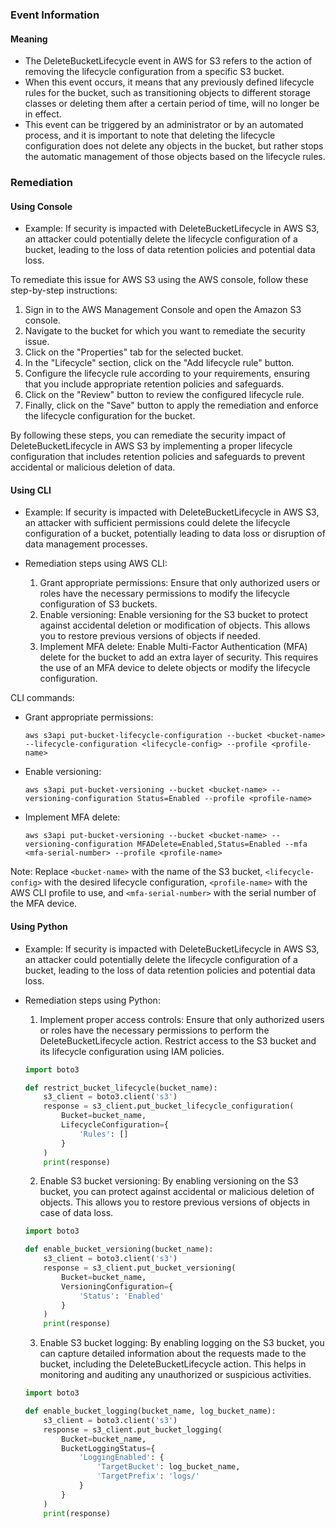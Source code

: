 
### Event Information

#### Meaning

- The DeleteBucketLifecycle event in AWS for S3 refers to the action of removing the lifecycle configuration from a specific S3 bucket.
- When this event occurs, it means that any previously defined lifecycle rules for the bucket, such as transitioning objects to different storage classes or deleting them after a certain period of time, will no longer be in effect.
- This event can be triggered by an administrator or by an automated process, and it is important to note that deleting the lifecycle configuration does not delete any objects in the bucket, but rather stops the automatic management of those objects based on the lifecycle rules.

### Remediation

#### Using Console

- Example: If security is impacted with DeleteBucketLifecycle in AWS S3, an attacker could potentially delete the lifecycle configuration of a bucket, leading to the loss of data retention policies and potential data loss.

To remediate this issue for AWS S3 using the AWS console, follow these step-by-step instructions:

1. Sign in to the AWS Management Console and open the Amazon S3 console.
2. Navigate to the bucket for which you want to remediate the security issue.
3. Click on the "Properties" tab for the selected bucket.
4. In the "Lifecycle" section, click on the "Add lifecycle rule" button.
5. Configure the lifecycle rule according to your requirements, ensuring that you include appropriate retention policies and safeguards.
6. Click on the "Review" button to review the configured lifecycle rule.
7. Finally, click on the "Save" button to apply the remediation and enforce the lifecycle configuration for the bucket.

By following these steps, you can remediate the security impact of DeleteBucketLifecycle in AWS S3 by implementing a proper lifecycle configuration that includes retention policies and safeguards to prevent accidental or malicious deletion of data.

#### Using CLI

- Example: If security is impacted with DeleteBucketLifecycle in AWS S3, an attacker with sufficient permissions could delete the lifecycle configuration of a bucket, potentially leading to data loss or disruption of data management processes.

- Remediation steps using AWS CLI:
  1. Grant appropriate permissions: Ensure that only authorized users or roles have the necessary permissions to modify the lifecycle configuration of S3 buckets.
  2. Enable versioning: Enable versioning for the S3 bucket to protect against accidental deletion or modification of objects. This allows you to restore previous versions of objects if needed.
  3. Implement MFA delete: Enable Multi-Factor Authentication (MFA) delete for the bucket to add an extra layer of security. This requires the use of an MFA device to delete objects or modify the lifecycle configuration.

CLI commands:
- Grant appropriate permissions:
  ```
  aws s3api put-bucket-lifecycle-configuration --bucket <bucket-name> --lifecycle-configuration <lifecycle-config> --profile <profile-name>
  ```

- Enable versioning:
  ```
  aws s3api put-bucket-versioning --bucket <bucket-name> --versioning-configuration Status=Enabled --profile <profile-name>
  ```

- Implement MFA delete:
  ```
  aws s3api put-bucket-versioning --bucket <bucket-name> --versioning-configuration MFADelete=Enabled,Status=Enabled --mfa <mfa-serial-number> --profile <profile-name>
  ```

Note: Replace `<bucket-name>` with the name of the S3 bucket, `<lifecycle-config>` with the desired lifecycle configuration, `<profile-name>` with the AWS CLI profile to use, and `<mfa-serial-number>` with the serial number of the MFA device.

#### Using Python

- Example: If security is impacted with DeleteBucketLifecycle in AWS S3, an attacker could potentially delete the lifecycle configuration of a bucket, leading to the loss of data retention policies and potential data loss.

- Remediation steps using Python:
  1. Implement proper access controls: Ensure that only authorized users or roles have the necessary permissions to perform the DeleteBucketLifecycle action. Restrict access to the S3 bucket and its lifecycle configuration using IAM policies.
  
  ```python
  import boto3

  def restrict_bucket_lifecycle(bucket_name):
      s3_client = boto3.client('s3')
      response = s3_client.put_bucket_lifecycle_configuration(
          Bucket=bucket_name,
          LifecycleConfiguration={
              'Rules': []
          }
      )
      print(response)
  ```

  2. Enable S3 bucket versioning: By enabling versioning on the S3 bucket, you can protect against accidental or malicious deletion of objects. This allows you to restore previous versions of objects in case of data loss.

  ```python
  import boto3

  def enable_bucket_versioning(bucket_name):
      s3_client = boto3.client('s3')
      response = s3_client.put_bucket_versioning(
          Bucket=bucket_name,
          VersioningConfiguration={
              'Status': 'Enabled'
          }
      )
      print(response)
  ```

  3. Enable S3 bucket logging: By enabling logging on the S3 bucket, you can capture detailed information about the requests made to the bucket, including the DeleteBucketLifecycle action. This helps in monitoring and auditing any unauthorized or suspicious activities.

  ```python
  import boto3

  def enable_bucket_logging(bucket_name, log_bucket_name):
      s3_client = boto3.client('s3')
      response = s3_client.put_bucket_logging(
          Bucket=bucket_name,
          BucketLoggingStatus={
              'LoggingEnabled': {
                  'TargetBucket': log_bucket_name,
                  'TargetPrefix': 'logs/'
              }
          }
      )
      print(response)
  ```

